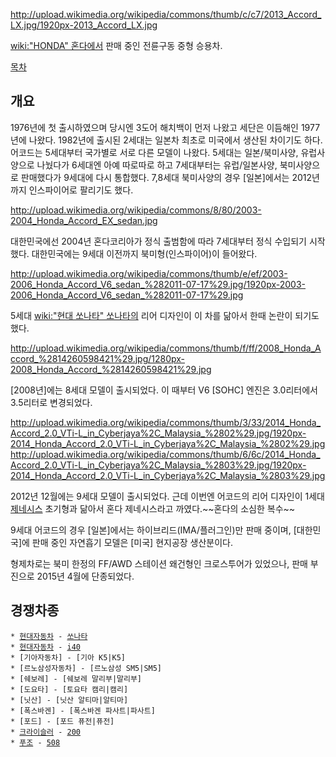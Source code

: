 http://upload.wikimedia.org/wikipedia/commons/thumb/c/c7/2013_Accord_LX.jpg/1920px-2013_Accord_LX.jpg

[[wiki:"HONDA" 혼다]]에서 판매 중인 전륜구동 중형 승용차.

[[목차]]
== 개요 ==
1976년에 첫 출시하였으며 당시엔 3도어 해치백이 먼저 나왔고 세단은 이듬해인 1977년에 나왔다. 1982년에 출시된 2세대는 일본차 최초로 미국에서 생산된 차이기도 하다. 어코드는 5세대부터 국가별로 서로 다른 모델이 나왔다. 5세대는 일본/북미사양, 유럽사양으로 나눴다가 6세대엔 아예 따로따로 하고 7세대부터는 유럽/일본사양, 북미사양으로 판매했다가 9세대에 다시 통합했다. 7,8세대 북미사양의 경우 [일본]에서는 2012년까지 인스파이어로 팔리기도 했다.

http://upload.wikimedia.org/wikipedia/commons/8/80/2003-2004_Honda_Accord_EX_sedan.jpg

대한민국에선 2004년 혼다코리아가 정식 출범함에 따라 7세대부터 정식 수입되기 시작했다. 대한민국에는 9세대 이전까지 북미형(인스파이어)이 들어왔다.

http://upload.wikimedia.org/wikipedia/commons/thumb/e/ef/2003-2006_Honda_Accord_V6_sedan_%282011-07-17%29.jpg/1920px-2003-2006_Honda_Accord_V6_sedan_%282011-07-17%29.jpg

5세대 [[wiki:"현대 쏘나타" 쏘나타]]의 리어 디자인이 이 차를 닮아서 한때 논란이 되기도 했다.

http://upload.wikimedia.org/wikipedia/commons/thumb/f/ff/2008_Honda_Accord_%2814260598421%29.jpg/1280px-2008_Honda_Accord_%2814260598421%29.jpg

[2008년]에는 8세대 모델이 출시되었다. 이 때부터 V6 [SOHC] 엔진은 3.0리터에서 3.5리터로 변경되었다.

http://upload.wikimedia.org/wikipedia/commons/thumb/3/33/2014_Honda_Accord_2.0_VTi-L_in_Cyberjaya%2C_Malaysia_%2802%29.jpg/1920px-2014_Honda_Accord_2.0_VTi-L_in_Cyberjaya%2C_Malaysia_%2802%29.jpg
http://upload.wikimedia.org/wikipedia/commons/thumb/6/6c/2014_Honda_Accord_2.0_VTi-L_in_Cyberjaya%2C_Malaysia_%2803%29.jpg/1920px-2014_Honda_Accord_2.0_VTi-L_in_Cyberjaya%2C_Malaysia_%2803%29.jpg

2012년 12월에는 9세대 모델이 출시되었다. 근데 이번엔 어코드의 리어 디자인이 1세대 [[현대 제네시스|제네시스]] 초기형과 닮아서 혼다 제네시스라고 까였다.~~혼다의 소심한 복수~~

9세대 어코드의 경우 [일본]에서는 하이브리드(IMA/플러그인)만 판매 중이며, [대한민국]에 판매 중인 자연흡기 모델은 [미국] 현지공장 생산분이다.

형제차로는 북미 한정의 FF/AWD 스테이션 왜건형인 크로스투어가 있었으나, 판매 부진으로 2015년 4월에 단종되었다.

== 경쟁차종 ==
 * [[현대자동차]] - [[쏘나타]]
 * [[현대자동차]] - [[현대 i40|i40]]
 * [기아자동차] - [기아 K5|K5]
 * [르노삼성자동차] - [르노삼성 SM5|SM5]
 * [쉐보레] - [쉐보레 말리부|말리부]
 * [도요타] - [토요타 캠리|캠리]
 * [닛산] - [닛산 알티마|알티마]
 * [폭스바겐] - [폭스바겐 파사트|파사트]
 * [포드] - [포드 퓨전|퓨전]
 * [[크라이슬러]] - [[크라이슬러 200|200]]
 * [[푸조]] - [[푸조 508|508]]


